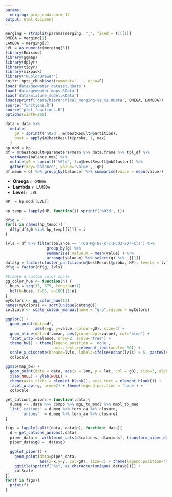 ```yaml
---
params:
  merging: prop_coda.norm_12
output: html_document
---
```


```r
merging = strsplit(params$merging, "_", fixed = T)[[1]]
OMEGA = merging[1]
LAMBDA = merging[2]
LVL = as.numeric(merging[3])
library(Rmixmod)
library(ggmap)
library(dplyr)
library(tidyr)
library(mixpack)
library("RColorBrewer") 
knitr::opts_chunk$set(comment='  ', echo=F)
load('data/geowater_dataset.RData')
load('data/geowater_maps.RData')
load('data/mixture_model.RData')
load(sprintf('data/hierarchical_merging-%s_%s.RData', OMEGA, LAMBDA))
source('functions.R')
source('plot_functions.R')
options(width=200)
```

```r
data = data %>%
  mutate(
    g0 = sprintf('%02d', m@bestResult@partition),
    post = apply(m@bestResult@proba, 1, max)
  )
hp.mod = hp
df = m@bestResult@parameters@mean %>% data.frame %>% tbl_df %>% 
  setNames(balance_nms) %>%
  mutate(g0 = sprintf('%02d', 1:m@bestResult@nbCluster)) %>% 
  gather(key='balance', value='value', -g0)
df.mean = df %>% group_by(balance) %>% summarise(value = mean(value))
```

* __Omega__ `r OMEGA`
* __Lambda__ `r LAMBDA`
* __Level__ `r LVL`

```r
HP  = hp.mod[[LVL]]
```

```r
hp_temp = lapply(HP, function(i) sprintf('%02d', i))

df$g = ''
for(i in names(hp_temp)){
  df$g[df$g0 %in% hp_temp[[i]]] = i
}

lvls = df %>% filter(balance == '(Ca·Mg·Na·K)/(HCO3·SO4·Cl)') %>% 
                  group_by(g) %>% 
                  summarise( value.m = mean(value) ) %>% 
                  arrange(value.m) %>% select(g) %>% .[[1]]
data$g = factor(cluster_partition(m@bestResult@proba, HP), levels = lvls)
df$g = factor(df$g, lvls)
```


```r
#Create a custom color scale
gg_color_hue <- function(n) {
  hues = seq(15, 375, length=n+1)
  hcl(h=hues, l=65, c=100)[1:n]
}
myColors <- gg_color_hue(12)
names(myColors) <- sort(unique(data$g0))
colScale <- scale_colour_manual(name = "grp",values = myColors)

ggplot() + 
  geom_point(data=df, 
             aes(x=g, y=value, colour=g0), size=3) +
  geom_hline(data=df.mean, aes(yintercept=value), col='blue') + 
  facet_wrap(~balance, nrow=2, scale='free') + 
  theme_bw() + theme(legend.position = 'none', 
                     axis.text.x=element_text(angle=-90)) + 
  scale_x_discrete(breaks=lvls, labels=ifelse(nchar(lvls) > 5, paste0(substr(lvls, 1, 4), '...'), lvls)) +
  colScale
```

```r
ggmap(map_bw) + 
  geom_point(data = data, aes(x = lon, y = lat, col = g0), size=3, alpha=0.4) +
  xlab(NULL) + ylab(NULL) +
  theme(axis.ticks = element_blank(), axis.text = element_blank()) + 
  facet_wrap(~g, nrow=2) + theme(legend.position = 'none') +
  colScale
```


```r
get_cations_anions = function(.data){
  d.meq <- .data %>% compo %>% mgL_to_mmol %>% mmol_to_meq
  list('cations' = d.meq %>% tern_ca %>% closure,
       'anions'  = d.meq %>% tern_an %>% closure)
}

figs = lapply(split(data, data$g), function(.data){
  d = get_cations_anions(.data)
  piper_data =  with(bind_cols(d$cations, d$anions), transform_piper_data(Mg=Mg, Ca=Ca, Cl=Cl, SO4=SO4)) %>% tbl_df
  piper_data$g0 = .data$g0
  
  ggplot_piper() + 
    geom_point(data=piper_data, 
               aes(x=x,y=y, col=g0), size=3) + theme(legend.position='none') +
    ggtitle(sprintf("%s", as.character(unique(.data$g)))) + 
    colScale
})
for(f in figs){
  print(f)
}
```
